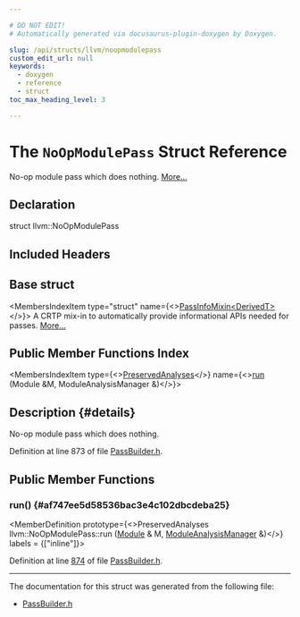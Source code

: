 ```yaml
---

# DO NOT EDIT!
# Automatically generated via docusaurus-plugin-doxygen by Doxygen.

slug: /api/structs/llvm/noopmodulepass
custom_edit_url: null
keywords:
  - doxygen
  - reference
  - struct
toc_max_heading_level: 3

---
```





# The `NoOpModulePass` Struct Reference

<DoxygenPage pluginConfig={pluginConfig}>

No-op module pass which does nothing. <a href="#details">More...</a>

## Declaration

<CodeBlock>struct llvm::NoOpModulePass</CodeBlock>

## Included Headers

<IncludesList>
<IncludesListItem
  filePath="llvm/Passes/PassBuilder.h"
  permalink="/docs/api/files/include/include/llvm/include/llvm/passes/passbuilder-h"
  isLocal="true" />
</IncludesList>

## Base struct

<MembersIndex>

<MembersIndexItem
  type="struct"
  name={<><a href="/docs/api/structs/llvm/passinfomixin">PassInfoMixin&lt;DerivedT&gt;</a></>}>
A CRTP mix-in to automatically provide informational APIs needed for passes. <a href="/docs/api/structs/llvm/passinfomixin/#details">More...</a>
</MembersIndexItem>

</MembersIndex>

## Public Member Functions Index

<MembersIndex>

<MembersIndexItem
  type={<><a href="/docs/api/classes/llvm/preservedanalyses">PreservedAnalyses</a></>}
  name={<><a href="#af747ee5d58536bac3e4c102dbcdeba25">run</a> (Module &amp;M, ModuleAnalysisManager &amp;)</>}>
</MembersIndexItem>

</MembersIndex>

## Description {#details}

No-op module pass which does nothing.

Definition at line 873 of file <a href="/docs/api/files/include/include/llvm/include/llvm/passes/passbuilder-h">PassBuilder.h</a>.

<SectionDefinition>

## Public Member Functions

### run() {#af747ee5d58536bac3e4c102dbcdeba25}

<MemberDefinition
  prototype={<>PreservedAnalyses llvm::NoOpModulePass::run (<a href="/docs/api/classes/llvm/module">Module</a> &amp; M, <a href="/docs/api/namespaces/llvm/#af9c9208365fd9ce11392b4d79485e259">ModuleAnalysisManager</a> &amp;)</>}
  labels = {["inline"]}>

Definition at line <a href="/docs/api/files/include/include/llvm/include/llvm/passes/passbuilder-h/#l00874">874</a> of file <a href="/docs/api/files/include/include/llvm/include/llvm/passes/passbuilder-h">PassBuilder.h</a>.
</MemberDefinition>

</SectionDefinition>

<hr/>

The documentation for this struct was generated from the following file:

<ul>
<li><a href="/docs/api/files/include/include/llvm/include/llvm/passes/passbuilder-h">PassBuilder.h</a></li>
</ul>

</DoxygenPage>
